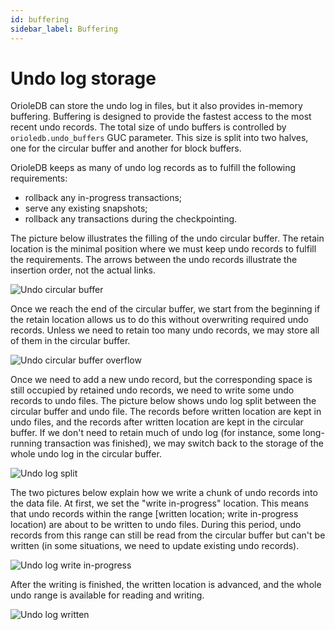 ```yaml
---
id: buffering
sidebar_label: Buffering
---
```


# Undo log storage

OrioleDB can store the undo log in files, but it also provides in-memory buffering. Buffering is designed to provide the fastest access to the most recent undo records. The total size of undo buffers is controlled by `orioledb.undo_buffers` GUC parameter. This size is split into two halves, one for the circular buffer and another for block buffers.

OrioleDB keeps as many of undo log records as to fulfill the following requirements:

- rollback any in-progress transactions;
- serve any existing snapshots;
- rollback any transactions during the checkpointing.

The picture below illustrates the filling of the undo circular buffer. The retain location is the minimal position where we must keep undo records to fulfill the requirements. The arrows between the undo records illustrate the insertion order, not the actual links.

![Undo circular buffer](/img/docs/undo_buffer_1.svg)

Once we reach the end of the circular buffer, we start from the beginning if the retain location allows us to do this without overwriting required undo records. Unless we need to retain too many undo records, we may store all of them in the circular buffer.

![Undo circular buffer overflow](/img/docs/undo_buffer_2.svg)

Once we need to add a new undo record, but the corresponding space is still occupied by retained undo records, we need to write some undo records to undo files. The picture below shows undo log split between the circular buffer and undo file. The records before written location are kept in undo files, and the records after written location are kept in the circular buffer. If we don't need to retain much of undo log (for instance, some long-running transaction was finished), we may switch back to the storage of the whole undo log in the circular buffer.

![Undo log split](/img/docs/undo_buffer_3.svg)

The two pictures below explain how we write a chunk of undo records into the data file. At first, we set the "write in-progress" location. This means that undo records within the range [written location; write in-progress location) are about to be written to undo files. During this period, undo records from this range can still be read from the circular buffer but can't be written (in some situations, we need to update existing undo records).

![Undo log write in-progress](/img/docs/undo_buffer_4.svg)

After the writing is finished, the written location is advanced, and the whole undo range is available for reading and writing.

![Undo log written](/img/docs/undo_buffer_5.svg)
